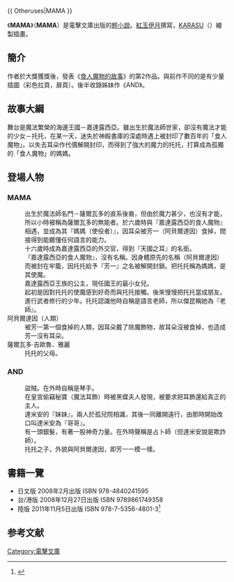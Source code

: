 {{ Otheruses|MAMA }}
{{Infobox animanga/Headerofja
|標題= MAMA
|圖像= MAMA(TW).jpg
|尺寸= 
|說明= 台版封面
|日文名稱= MAMA（ママ）
|英文名稱= 
|類型= 奇幻
}}
{{Infobox animanga/Novel
|輕小說= 是
|著者=[[紅玉伊月|紅玉伊月]]
|插圖=[[KARASU|KARASU]]（{{lang|ja|カラス}}）
|出版社={{flagicon|Japan}} [[MediaWorks|MediaWorks]]<br />{{flagicon|Taiwan}} {{flagicon|HK}} [[台灣角川|台灣角川]]<br />{{flagicon|PRC}} [[湖南美術出版社|湖南美術出版社]]（出版）[[天聞角川|天聞角川]]（發行）
|label={{flagicon|Japan}} [[電擊文庫|電擊文庫]]<br />{{flagicon|Taiwan}} Kadokawa Fantastic Novels
|連載雜誌= 
|開始= 2008年2月
|結束= 1卷完結
|冊數=全1卷
}}
{{Infobox animanga/Footerofja}}

{{Otheruses|other=[[EXO|EXO]]的首張迷你專輯《MAMA》與此小說無關|EXO}}
《'''MAMA'''》（'''MAMA'''）是電擊文庫出版的[[輕小說|輕小說]]。[[紅玉伊月|紅玉伊月]]撰寫，[[KARASU|KARASU]]（{{lang|ja|カラス}}）繪製插畫。

==簡介==
作者於大獎獲獎後，發表《[[食人魔物的故事|食人魔物的故事]]》的第2作品。與前作不同的是有少量插圖（彩色拉頁，扉頁）。後半收錄姊妹作《AND》。

==故事大綱==
舞台是魔法繁榮的海邊王國－嘉達露西亞。雖出生於魔法師世家，卻沒有魔法才能的少女－托托，在某一天，迷失於神殿書庫的深處時遇上被封印了數百年的「食人魔物」。以失去耳朵作代價解開封印，而得到了強大的魔力的托托，打算成為孤獨的「食人魔物」的媽媽。

== 登場人物 ==
=== MAMA ===
;{{nihongo|托托（薩爾瓦多‧托托）|トト＝サルバドール}}
:出生於魔法師名門－薩爾瓦多的直系後裔，但由於魔力甚少，也沒有才能，所以小時被稱為薩爾瓦多的無能者。於六歲時與『嘉達露西亞的食人魔物』相遇，並成為其『媽媽（使役者）』，因耳朵被芳一（阿貝爾達因）食掉，間接得到能聽懂任何語言的能力。
:十六歲時成為嘉達露西亞的外交官，得到『天國之耳』的名銜。
;{{nihongo|芳一|ホーイチ}}
:『嘉達露西亞的食人魔物』，沒有名稱。因身體原先的名稱（阿貝爾達因）而被封在牢籠，因托托給予『芳一』之名被解開封鎖。把托托稱為媽媽，是其使魔。
;{{nihongo|緹蘭|ティーラン}}
:嘉達露西亞王族的公主，現任國王的最小女兒。
:起初是因對托托的使魔感到好奇而與托托接觸。後來慢慢把托托當成朋友。
;{{nihongo|傑昆（傑昆‧K‧吉達利）|ゼクン}}
:進行武者修行的少年。托托認識他時自稱是語言老師，所以傑昆稱她為『老師』。
;阿貝爾達因（人類）
:被芳一第一個食掉的人類，因耳朵戴了除魔飾物，故耳朵沒被食掉，也造成芳一沒有耳朵。
;薩爾瓦多‧吉歐魯、雅麗
:托托的父母。

=== AND ===
;{{nihongo|達米安|ダミアン}}
:盜賊。在外時自稱是琴手。
:在皇宮偷竊秘寶（魔法耳飾）時被黑蝶夫人發現，被要求把耳飾還給真正的主人。
;{{nihongo|米蕾妮亞|ミレイニア}}
:達米安的『妹妹』，兩人於孤兒院相識，其後一同離開遠行，由那時開始改口叫達米安為『哥哥』。
:有一頭銀髮，有著一股神奇力量。在外時聲稱是占卜師（但達米安說是欺詐師）。
;{{nihongo|芳一（人類）|ホーイチ}}
:托托之子，外貌與阿貝爾達因，即芳一一模一樣。

==書籍一覽==
*日文版 2008年2月出版 ISBN 978-4840241595
*台/港版 2008年12月27日出版 ISBN 9789861749358
*陸版 2011年11月5日出版 ISBN 978-7-5356-4801-3<ref>{{Cite web |url=http://www.gztwkadokawa.com/?product-371.html |title=《MAMA》天闻角川商城专区 |accessdate=2021-02-07 |archive-date=2012-01-18 |archive-url=https://web.archive.org/web/20120118084252/http://www.gztwkadokawa.com/?product-371.html |dead-url=no }}</ref>

==参考文献==
{{reflist}}

[[Category:電擊文庫|Category:電擊文庫]]